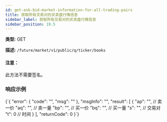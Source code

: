 ```yaml
---
id: get-ask-bid-market-information-for-all-trading-pairs
title: 获取所有交易对的买卖盘行情信息
sidebar_label: 获取所有交易对的买卖盘行情信息
sidebar_position: 19.5
---
```


**类型:** GET

**描述:** `/future/market/v1/public/q/ticker/books`

#### 注意：

此方法不需要签名。

### 响应示例


<CodeBlock language="json" title="Response">
  {`{
  "error": {
    "code": "",
    "msg": ""
  },
  "msgInfo": "",
  "result": [
    {
      "ap": "", // 卖一价
      "aq": "", // 卖一量
      "bp": "", // 买一价
      "bq": "", // 买一量
      "s": "",  // 交易对
      "t": 0    // 时间
    }
  ],
  "returnCode": 0
}`}
</CodeBlock>